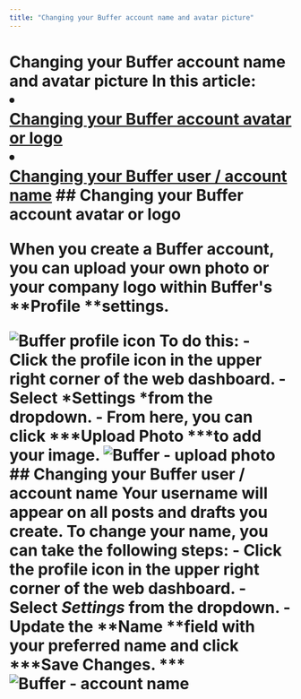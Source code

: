 ```yaml
---
title: "Changing your Buffer account name and avatar picture"
---
```


# Changing your Buffer account name and avatar picture <a href="javascript:window.print()" class="printArticle" title="Print this article" aria-label="Print this Article"><i class="icon-print"></i></a> In this article: <li></li>[Changing your Buffer account avatar or logo](#Changing-your-Buffer-account-avatar-or-logo-zr6d4)</li> <li></li>[Changing your Buffer user / account name](#Changing-your-Buffer-user--account-name-thUA3)</li> ## Changing your Buffer account avatar or logo <p>When you create a Buffer account, you can upload your own photo or your company logo within Buffer's **Profile **settings.</p> ![Buffer profile icon](//d33v4339jhl8k0.cloudfront.net/docs/assets/64cb6cf86d4a3e191f237e66/images/65b2fbb620e3b82eb738df96/file-koG7p4QsIb.jpg) To do this: - Click the profile icon in the upper right corner of the web dashboard. - Select <b>*Settings *</b>from the dropdown.</li> - From here, you can click ***Upload Photo ***to add your image.</li> ![Buffer - upload photo](//d33v4339jhl8k0.cloudfront.net/docs/assets/64cb6cf86d4a3e191f237e66/images/67ae761779ed503a740ba418/file-jx92aH1Z5l.jpg) ## Changing your Buffer user / account name Your username will appear on all posts and drafts you create. To change your name, you can take the following steps: - Click the profile icon in the upper right corner of the web dashboard. - Select <b>*Settings*</b> from the dropdown.</li> - Update the **Name **field with your preferred name and click ***Save Changes. ***</li> ![Buffer - account name](//d33v4339jhl8k0.cloudfront.net/docs/assets/64cb6cf86d4a3e191f237e66/images/67ae76792a7d072bac8aa19c/file-bhkVmf9nhl.jpg)